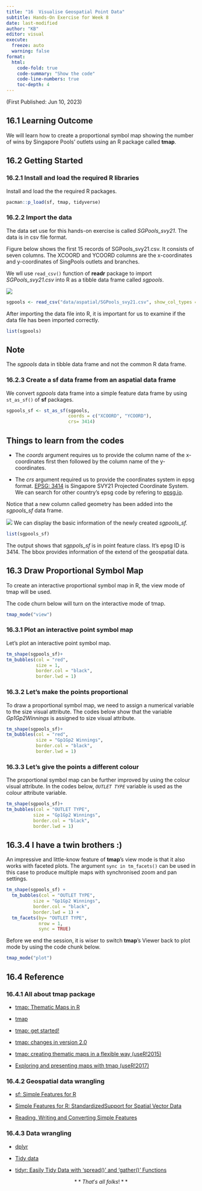```yaml
---
title: "16  Visualise Geospatial Point Data"
subtitle: Hands-On Exercise for Week 8
date: last-modified
author: "KB"
editor: visual
execute:
  freeze: auto 
  warning: false
format:
  html:
    code-fold: true
    code-summary: "Show the code"
    code-line-numbers: true
    toc-depth: 4
---
```


(First Published: Jun 10, 2023)

## 16.1 Learning Outcome

We will learn how to create a proportional symbol map showing the number of wins by Singapore Pools' outlets using an R package called **tmap**.

## 16.2 Getting Started

### 16.2.1 Install and load the required R libraries

Install and load the the required R packages.

```r
pacman::p_load(sf, tmap, tidyverse)
```

### 16.2.2 Import the data

The data set use for this hands-on exercise is called *SGPools_svy21*. The data is in csv file format.

Figure below shows the first 15 records of SGPools_svy21.csv. It consists of seven columns. The XCOORD and YCOORD columns are the x-coordinates and y-coordinates of SingPools outlets and branches.

We wll use `read_csv()` function of **readr** package to import *SGPools_svy21.csv* into R as a tibble data frame called *sgpools*.

![](images/paste-479D6A5A.png)

```r
sgpools <- read_csv("data/aspatial/SGPools_svy21.csv", show_col_types = F)
```

After importing the data file into R, it is important for us to examine if the data file has been imported correctly.

```r
list(sgpools) 
```

::: callout-note
## Note

The *sgpools* data in tibble data frame and not the common R data frame.
:::

### **16.2.3 Create a sf data frame from an aspatial data frame**

We convert *sgpools* data frame into a simple feature data frame by using `st_as_sf()` of **sf** packages.

```r
sgpools_sf <- st_as_sf(sgpools, 
                       coords = c("XCOORD", "YCOORD"),
                       crs= 3414)
```

::: callout-tip
## Things to learn from the codes

-   The *coords* argument requires us to provide the column name of the x-coordinates first then followed by the column name of the y-coordinates.

-   The *crs* argument required us to provide the coordinates system in epsg format. [EPSG: 3414](https://epsg.io/3414) is Singapore SVY21 Projected Coordinate System. We can search for other country's epsg code by refering to [epsg.io](https://epsg.io/).
:::

Notice that a new column called geometry has been added into the *sgpools_sf* data frame.

![](images/paste-A4947136.png) We can display the basic information of the newly created *sgpools_sf.*

```r
list(sgpools_sf)
```

The output shows that *sgppols_sf* is in point feature class. It's epsg ID is 3414. The bbox provides information of the extend of the geospatial data.

## 16.3 **Draw Proportional Symbol Map**

To create an interactive proportional symbol map in R, the view mode of tmap will be used.

The code churn below will turn on the interactive mode of tmap.

```r
tmap_mode("view")
```

### 16.3.1 Plot **an interactive point symbol map**

Let's plot an interactive point symbol map.

```r
tm_shape(sgpools_sf)+
tm_bubbles(col = "red",
           size = 1,
           border.col = "black",
           border.lwd = 1)
```

### 16.3.2 **Let's make the points proportional**

To draw a proportional symbol map, we need to assign a numerical variable to the size visual attribute. The codes below show that the variable *Gp1Gp2Winnings* is assigned to size visual attribute.

```r
tm_shape(sgpools_sf)+
tm_bubbles(col = "red",
           size = "Gp1Gp2 Winnings",
           border.col = "black",
           border.lwd = 1)
```

### 16.3.3 Let's give the points a different colour

The proportional symbol map can be further improved by using the colour visual attribute. In the codes below, *`OUTLET TYPE`* variable is used as the colour attribute variable.

```r
tm_shape(sgpools_sf)+
tm_bubbles(col = "OUTLET TYPE", 
          size = "Gp1Gp2 Winnings",
          border.col = "black",
          border.lwd = 1)
```

## **16.3.4 I have a twin brothers :)**

An impressive and little-know feature of **tmap**'s view mode is that it also works with faceted plots. The argument `sync in tm_facets()` can be used in this case to produce multiple maps with synchronised zoom and pan settings.

```r
tm_shape(sgpools_sf) +
  tm_bubbles(col = "OUTLET TYPE", 
          size = "Gp1Gp2 Winnings",
          border.col = "black",
          border.lwd = 1) +
  tm_facets(by= "OUTLET TYPE",
            nrow = 1,
            sync = TRUE)
```

Before we end the session, it is wiser to switch **tmap**'s Viewer back to plot mode by using the code chunk below.

```r
tmap_mode("plot")
```

## **16.4 Reference**

### **16.4.1 All about tmap package**

-   [tmap: Thematic Maps in R](https://www.jstatsoft.org/article/view/v084i06)

-   [tmap](https://cran.r-project.org/web/packages/tmap/)

-   [tmap: get started!](https://cran.r-project.org/web/packages/tmap/vignettes/tmap-getstarted.html)

-   [tmap: changes in version 2.0](https://cran.r-project.org/web/packages/tmap/vignettes/tmap-changes-v2.html)

-   [tmap: creating thematic maps in a flexible way (useR!2015)](http://von-tijn.nl/tijn/research/presentations/tmap_user2015.pdf)

-   [Exploring and presenting maps with tmap (useR!2017)](http://von-tijn.nl/tijn/research/presentations/tmap_user2017.pdf)

### **16.4.2 Geospatial data wrangling**

-   [sf: Simple Features for R](https://cran.r-project.org/web/packages/sf/)

-   [Simple Features for R: StandardizedSupport for Spatial Vector Data](https://journal.r-project.org/archive/2018/RJ-2018-009/RJ-2018-009.pdf)

-   [Reading, Writing and Converting Simple Features](https://cran.r-project.org/web/packages/sf/vignettes/sf2.html)

### **16.4.3 Data wrangling**

-   [dplyr](https://dplyr.tidyverse.org/)

-   [Tidy data](https://cran.r-project.org/web/packages/tidyr/vignettes/tidy-data.html)

-   [tidyr: Easily Tidy Data with 'spread()' and 'gather()' Functions](https://cran.r-project.org/web/packages/tidyr/tidyr.pdf)

::: {style="text-align: center"}
$**That's$ $all$ $folks!**$
:::
